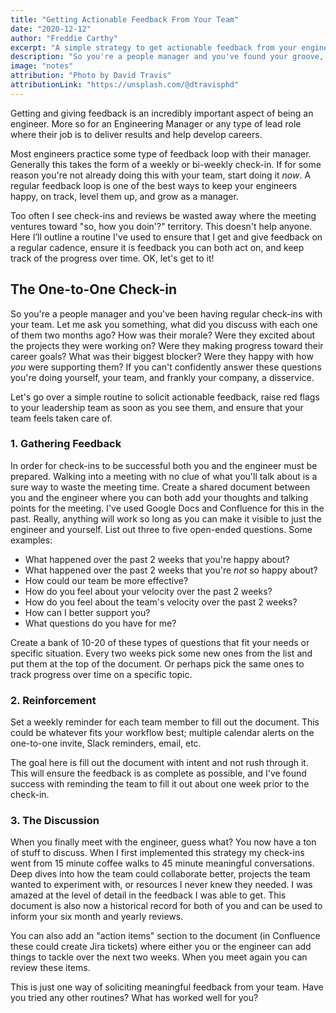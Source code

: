 ```yaml
---
title: "Getting Actionable Feedback From Your Team"
date: "2020-12-12"
author: "Freddie Carthy"
excerpt: "A simple strategy to get actionable feedback from your engineers."
description: "So you're a people manager and you've found your groove, but you're finding it hard to get actionable feedback from your team. I'd like to share a simple strategy to ensure you and your team members are always on the same page."
image: "notes"
attribution: "Photo by David Travis"
attributionLink: "https://unsplash.com/@dtravisphd"
---
```


<RandomHighlight>Getting and giving feedback is an incredibly important aspect of being an engineer</RandomHighlight>. More so for an Engineering Manager or any type of lead role where their job is to deliver results and help develop careers.

Most engineers practice some type of feedback loop with their manager. Generally this takes the form of a weekly or bi-weekly check-in. If for some reason you're not already doing this with your team, start doing it _now_. <RandomHighlight>A regular feedback loop is one of the best ways to keep your engineers happy, on track, level them up, and grow as a manager</RandomHighlight>.

Too often I see check-ins and reviews be wasted away where the meeting ventures toward "so, how you doin'?" territory. This doesn't help anyone. Here I’ll outline a routine I've used to ensure that I get and give feedback on a regular cadence, ensure it is feedback you can both act on, and keep track of the progress over time. OK, let's get to it!

## The One-to-One Check-in

So you're a people manager and you've been having regular check-ins with your team. Let me ask you something, what did you discuss with each one of them two months ago? How was their morale? Were they excited about the projects they were working on? Were they making progress toward their career goals? What was their biggest blocker? Were they happy with how _you_ were supporting them? <RandomHighlight>If you can't confidently answer these questions you're doing yourself, your team, and frankly your company, a disservice</RandomHighlight>.

Let's go over a simple routine to solicit actionable feedback, raise red flags to your leadership team as soon as you see them, and ensure that your team feels taken care of.

### 1. Gathering Feedback
In order for check-ins to be successful both you and the engineer must be prepared. <RandomHighlight>Walking into a meeting with no clue of what you'll talk about is a sure way to waste the meeting time</RandomHighlight>. Create a shared document between you and the engineer where you can both add your thoughts and talking points for the meeting. I've used Google Docs and Confluence for this in the past. Really, anything will work so long as you can make it visible to just the engineer and yourself. List out three to five open-ended questions. Some examples:

- What happened over the past 2 weeks that you're happy about?
- What happened over the past 2 weeks that you're _not_ so happy about?
- How could our team be more effective?
- How do you feel about your velocity over the past 2 weeks?
- How do you feel about the team's velocity over the past 2 weeks?
- How can I better support you?
- What questions do you have for me?

Create a bank of 10-20 of these types of questions that fit your needs or specific situation. Every two weeks pick some new ones from the list and put them at the top of the document. Or perhaps pick the same ones to track progress over time on a specific topic.

### 2. Reinforcement
Set a weekly reminder for each team member to fill out the document. This could be whatever fits your workflow best; multiple calendar alerts on the one-to-one invite, Slack reminders, email, etc.

The goal here is fill out the document with intent and not rush through it. This will ensure the feedback is as complete as possible, and I've found success with reminding the team to fill it out about one week prior to the check-in.

### 3. The Discussion
When you finally meet with the engineer, guess what? You now have a ton of stuff to discuss. When I first implemented this strategy my check-ins went from 15 minute coffee walks to 45 minute meaningful conversations. Deep dives into how the team could collaborate better, projects the team wanted to experiment with, or resources I never knew they needed. I was amazed at the level of detail in the feedback I was able to get. <RandomHighlight>This document is also now a historical record for both of you and can be used to inform your six month and yearly reviews</RandomHighlight>.

You can also add an "action items" section to the document (in Confluence these could create Jira tickets) where either you or the engineer can add things to tackle over the next two weeks. When you meet again you can review these items.

This is just one way of soliciting meaningful feedback from your team. Have you tried any other routines? What has worked well for you?
